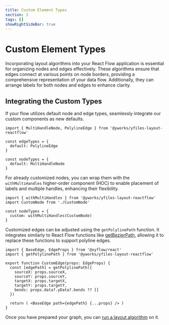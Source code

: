 ```yaml
---
title: Custom Element Types
section: 3
tags: []
showRightSideBar: true
---
```


# Custom Element Types

Incorporating layout algorithms into your React Flow application is essential for organizing nodes and edges effectively.
These algorithms ensure that edges connect at various points on node borders, providing a comprehensive representation
of your data flow. Additionally, they can arrange labels for both nodes and edges to enhance clarity.

## Integrating the Custom Types

If your flow utilizes default node and edge types, seamlessly integrate our custom components as new defaults.

```tsx
import { MultiHandleNode, PolylineEdge } from '@yworks/yfiles-layout-reactflow'

const edgeTypes = {
  default: PolylineEdge
}

const nodeTypes = {
  default: MultiHandleNode
}
```

For already customized nodes, you can wrap them with the `withMultiHandles` higher-order component (HOC) to enable
placement of labels and multiple handles, enhancing their flexibility.

```tsx
import { withMultiHandles } from '@yworks/yfiles-layout-reactflow'
import CustomNode from './CustomNode'

const nodeTypes = {
  custom: withMultiHandles(CustomNode)
}
```

Customized edges can be adjusted using the `getPolylinePath` function. It integrates similarly to React Flow functions
like [getBezierPath](https://reactflow.dev/api-reference/utils/get-bezier-path), allowing it to replace these functions
to support polyline edges.

```tsx
import { BaseEdge, EdgeProps } from '@xyflow/react'
import { getPolylinePath } from '@yworks/yfiles-layout-reactflow'

export function CustomEdge(props: EdgeProps) {
  const [edgePath] = getPolylinePath({
    sourceX: props.sourceX,
    sourceY: props.sourceY,
    targetX: props.targetX,
    targetY: props.targetY,
    bends: props.data?.yData?.bends ?? []
  })

  return ( <BaseEdge path={edgePath} {...props} /> )
}
```

Once you have prepared your graph, you can [run a layout algorithm](customizinglayouts) on it.
